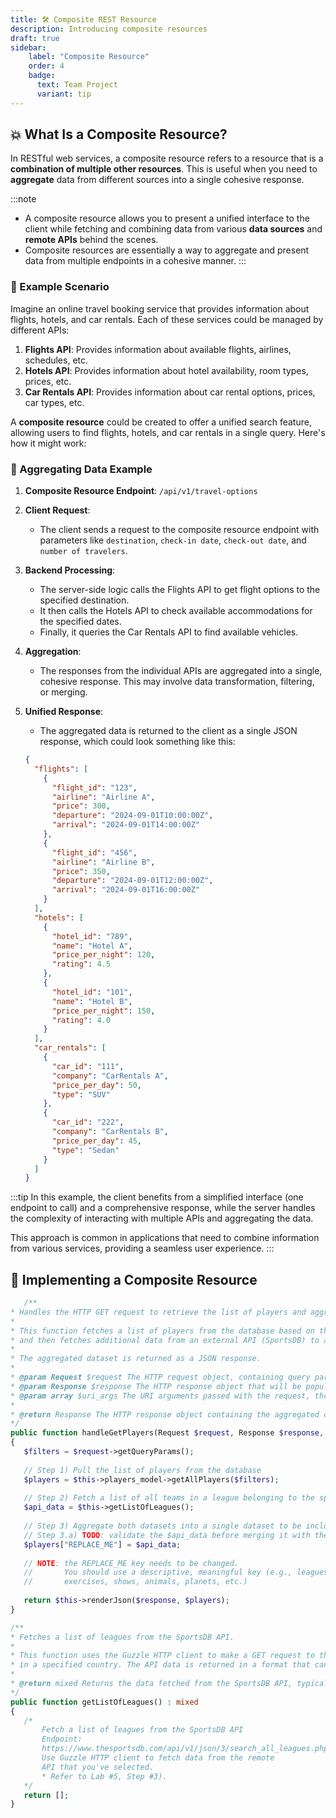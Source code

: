 ```yaml
---
title: 🛠 Composite REST Resource
description: Introducing composite resources
draft: true
sidebar:
    label: "Composite Resource"
    order: 4
    badge:
      text: Team Project
      variant: tip
---
```


## 💥 What Is a Composite Resource?

In RESTful web services, a composite resource refers to a resource that is a **combination of multiple other resources**. This is useful when you need to **aggregate** data from different sources into a single cohesive response. 

:::note
- A composite resource allows you to present a unified interface to the client while fetching and combining data from various **data sources** and **remote APIs** behind the scenes.
- Composite resources are essentially a way to aggregate and present data from multiple endpoints in a cohesive manner.
:::

### 🤖 Example Scenario

Imagine an online travel booking service that provides information about flights, hotels, and car rentals. Each of these services could be managed by different APIs:

1. **Flights API**: Provides information about available flights, airlines, schedules, etc.
2. **Hotels API**: Provides information about hotel availability, room types, prices, etc.
3. **Car Rentals API**: Provides information about car rental options, prices, car types, etc.

A **composite resource** could be created to offer a unified search feature, allowing users to find flights, hotels, and car rentals in a single query. Here's how it might work:

### 🧪 Aggregating Data Example

1. **Composite Resource Endpoint**: `/api/v1/travel-options`

2. **Client Request**:

   - The client sends a request to the composite resource endpoint with parameters like `destination`, `check-in date`, `check-out date`, and `number of travelers`.

3. **Backend Processing**:

   - The server-side logic calls the Flights API to get flight options to the specified destination.
   - It then calls the Hotels API to check available accommodations for the specified dates.
   - Finally, it queries the Car Rentals API to find available vehicles.

4. **Aggregation**:

   - The responses from the individual APIs are aggregated into a single, cohesive response. This may involve data transformation, filtering, or merging.

5. **Unified Response**:

   - The aggregated data is returned to the client as a single JSON response, which could look something like this:

  
   ```json title="JSON representation example of a composite resource:"
   {
     "flights": [
       {
         "flight_id": "123",
         "airline": "Airline A",
         "price": 300,
         "departure": "2024-09-01T10:00:00Z",
         "arrival": "2024-09-01T14:00:00Z"
       },
       {
         "flight_id": "456",
         "airline": "Airline B",
         "price": 350,
         "departure": "2024-09-01T12:00:00Z",
         "arrival": "2024-09-01T16:00:00Z"
       }
     ],
     "hotels": [
       {
         "hotel_id": "789",
         "name": "Hotel A",
         "price_per_night": 120,
         "rating": 4.5
       },
       {
         "hotel_id": "101",
         "name": "Hotel B",
         "price_per_night": 150,
         "rating": 4.0
       }
     ],
     "car_rentals": [
       {
         "car_id": "111",
         "company": "CarRentals A",
         "price_per_day": 50,
         "type": "SUV"
       },
       {
         "car_id": "222",
         "company": "CarRentals B",
         "price_per_day": 45,
         "type": "Sedan"
       }
     ]
   }
   ```

:::tip
In this example, the client benefits from a simplified interface (one endpoint to call) and a comprehensive response, while the server handles the complexity of interacting with multiple APIs and aggregating the data.

This approach is common in applications that need to combine information from various services, providing a seamless user experience.
:::

## 🚀 Implementing a Composite Resource 

 ```php title="Example of a composite resource implementation using Slim Framework:"
    /**
 * Handles the HTTP GET request to retrieve the list of players and aggregate them with external data.
 * 
 * This function fetches a list of players from the database based on the filters passed in the request's query parameters, 
 * and then fetches additional data from an external API (SportsDB) to aggregate both datasets into one.
 * 
 * The aggregated dataset is returned as a JSON response.
 * 
 * @param Request $request The HTTP request object, containing query parameters for filtering players.
 * @param Response $response The HTTP response object that will be populated with the aggregated data.
 * @param array $uri_args The URI arguments passed with the request, though not used in this method.
 * 
 * @return Response The HTTP response object containing the aggregated data in JSON format.
 */
public function handleGetPlayers(Request $request, Response $response, array $uri_args): Response
{        
    $filters = $request->getQueryParams();        
    
    // Step 1) Pull the list of players from the database
    $players = $this->players_model->getAllPlayers($filters);
    
    // Step 2) Fetch a list of all teams in a league belonging to the specified country and/or sport.
    $api_data = $this->getListOfLeagues();
    
    // Step 3) Aggregate both datasets into a single dataset to be included in the response.
    // Step 3.a) TODO: validate the $api_data before merging it with the players dataset.
    $players["REPLACE_ME"] = $api_data; 
    
    // NOTE: the REPLACE_ME key needs to be changed. 
    //       You should use a descriptive, meaningful key (e.g., leagues, 
    //       exercises, shows, animals, planets, etc.)
    
    return $this->renderJson($response, $players);
}

/**
 * Fetches a list of leagues from the SportsDB API.
 * 
 * This function uses the Guzzle HTTP client to make a GET request to the SportsDB API to retrieve a list of soccer leagues 
 * in a specified country. The API data is returned in a format that can be aggregated with other datasets.
 * 
 * @return mixed Returns the data fetched from the SportsDB API, typically an array or object containing the list of leagues.
 */
public function getListOfLeagues() : mixed
{
    /* 
        Fetch a list of leagues from the SportsDB API
        Endpoint: 
        https://www.thesportsdb.com/api/v1/json/3/search_all_leagues.php?c=England&s=Soccer
        Use Guzzle HTTP client to fetch data from the remote 
        API that you've selected.
        * Refer to Lab #5, Step #3).
    */
    return [];
}
 ```
